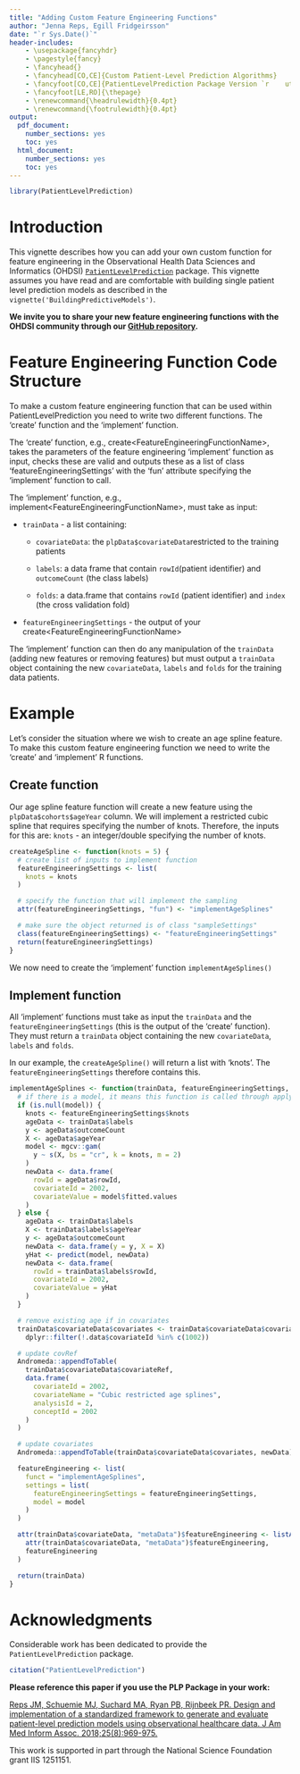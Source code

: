 ```yaml
---
title: "Adding Custom Feature Engineering Functions"
author: "Jenna Reps, Egill Fridgeirsson"
date: "`r Sys.Date()`"
header-includes:
    - \usepackage{fancyhdr}
    - \pagestyle{fancy}
    - \fancyhead{}
    - \fancyhead[CO,CE]{Custom Patient-Level Prediction Algorithms}
    - \fancyfoot[CO,CE]{PatientLevelPrediction Package Version `r    utils::packageVersion("PatientLevelPrediction")`}
    - \fancyfoot[LE,RO]{\thepage}
    - \renewcommand{\headrulewidth}{0.4pt}
    - \renewcommand{\footrulewidth}{0.4pt}
output:
  pdf_document:
    number_sections: yes
    toc: yes
  html_document:
    number_sections: yes
    toc: yes
---
```


```{=html}
<!--
%\VignetteEngine{knitr::knitr}
%\VignetteIndexEntry{Adding Custom Feature Engineering}
-->
```
```r
library(PatientLevelPrediction)
```

# Introduction

This vignette describes how you can add your own custom function for feature engineering in the Observational Health Data Sciences and Informatics (OHDSI) [`PatientLevelPrediction`](http://github.com/OHDSI/PatientLevelPrediction) package. This vignette assumes you have read and are comfortable with building single patient level prediction models as described in the `vignette('BuildingPredictiveModels')`.

**We invite you to share your new feature engineering functions with the OHDSI community through our [GitHub repository](http://github.com/OHDSI/PatientLevelPrediction).**

# Feature Engineering Function Code Structure

To make a custom feature engineering function that can be used within PatientLevelPrediction you need to write two different functions. The 'create' function and the 'implement' function.

The 'create' function, e.g., create\<FeatureEngineeringFunctionName\>, takes the parameters of the feature engineering 'implement' function as input, checks these are valid and outputs these as a list of class 'featureEngineeringSettings' with the 'fun' attribute specifying the 'implement' function to call.

The 'implement' function, e.g., implement\<FeatureEngineeringFunctionName\>, must take as input:

-   `trainData` - a list containing:

    -   `covariateData`: the `plpData$covariateData`restricted to the training patients

    -   `labels`: a data frame that contain `rowId`(patient identifier) and `outcomeCount` (the class labels)

    -   `folds`: a data.frame that contains `rowId` (patient identifier) and `index` (the cross validation fold)

-   `featureEngineeringSettings` - the output of your create\<FeatureEngineeringFunctionName\>

The 'implement' function can then do any manipulation of the `trainData` (adding new features or removing features) but must output a `trainData` object containing the new `covariateData`, `labels` and `folds` for the training data patients.

# Example

Let's consider the situation where we wish to create an age spline feature. To make this custom feature engineering function we need to write the 'create' and 'implement' R functions.

## Create function

Our age spline feature function will create a new feature using the `plpData$cohorts$ageYear` column. We will implement a restricted cubic spline that requires specifying the number of knots. Therefore, the inputs for this are: `knots` - an integer/double specifying the number of knots.

```r
createAgeSpline <- function(knots = 5) {
  # create list of inputs to implement function
  featureEngineeringSettings <- list(
    knots = knots
  )

  # specify the function that will implement the sampling
  attr(featureEngineeringSettings, "fun") <- "implementAgeSplines"

  # make sure the object returned is of class "sampleSettings"
  class(featureEngineeringSettings) <- "featureEngineeringSettings"
  return(featureEngineeringSettings)
}
```

We now need to create the 'implement' function `implementAgeSplines()`

## Implement function

All 'implement' functions must take as input the `trainData` and the `featureEngineeringSettings` (this is the output of the 'create' function). They must return a `trainData` object containing the new `covariateData`, `labels` and `folds`.

In our example, the `createAgeSpline()` will return a list with 'knots'. The `featureEngineeringSettings` therefore contains this.

```r
implementAgeSplines <- function(trainData, featureEngineeringSettings, model = NULL) {
  # if there is a model, it means this function is called through applyFeatureengineering, meaning it   # should apply the model fitten on training data to the test data
  if (is.null(model)) {
    knots <- featureEngineeringSettings$knots
    ageData <- trainData$labels
    y <- ageData$outcomeCount
    X <- ageData$ageYear
    model <- mgcv::gam(
      y ~ s(X, bs = "cr", k = knots, m = 2)
    )
    newData <- data.frame(
      rowId = ageData$rowId,
      covariateId = 2002,
      covariateValue = model$fitted.values
    )
  } else {
    ageData <- trainData$labels
    X <- trainData$labels$ageYear
    y <- ageData$outcomeCount
    newData <- data.frame(y = y, X = X)
    yHat <- predict(model, newData)
    newData <- data.frame(
      rowId = trainData$labels$rowId,
      covariateId = 2002,
      covariateValue = yHat
    )
  }

  # remove existing age if in covariates
  trainData$covariateData$covariates <- trainData$covariateData$covariates |>
    dplyr::filter(!.data$covariateId %in% c(1002))

  # update covRef
  Andromeda::appendToTable(
    trainData$covariateData$covariateRef,
    data.frame(
      covariateId = 2002,
      covariateName = "Cubic restricted age splines",
      analysisId = 2,
      conceptId = 2002
    )
  )

  # update covariates
  Andromeda::appendToTable(trainData$covariateData$covariates, newData)

  featureEngineering <- list(
    funct = "implementAgeSplines",
    settings = list(
      featureEngineeringSettings = featureEngineeringSettings,
      model = model
    )
  )

  attr(trainData$covariateData, "metaData")$featureEngineering <- listAppend(
    attr(trainData$covariateData, "metaData")$featureEngineering,
    featureEngineering
  )

  return(trainData)
}
```

# Acknowledgments

Considerable work has been dedicated to provide the `PatientLevelPrediction` package.

```r
citation("PatientLevelPrediction")
```

**Please reference this paper if you use the PLP Package in your work:**

[Reps JM, Schuemie MJ, Suchard MA, Ryan PB, Rijnbeek PR. Design and implementation of a standardized framework to generate and evaluate patient-level prediction models using observational healthcare data. J Am Med Inform Assoc. 2018;25(8):969-975.](http://dx.doi.org/10.1093/jamia/ocy032)

This work is supported in part through the National Science Foundation grant IIS 1251151.

